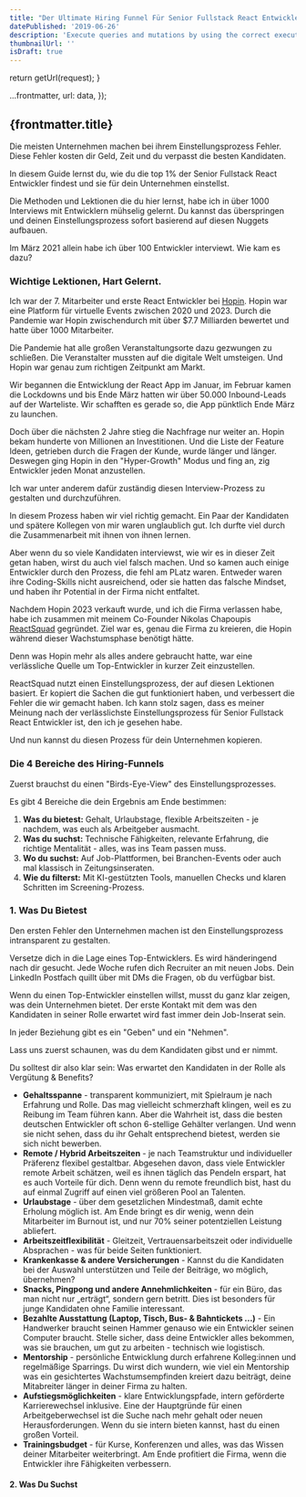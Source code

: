 ```yaml
---
title: "Der Ultimate Hiring Funnel Für Senior Fullstack React Entwickler"
datePublished: '2019-06-26'
description: 'Execute queries and mutations by using the correct execution policy and polyfills.'
thumbnailUrl: ''
isDraft: true
---
```



  return getUrl(request);
}

  ...frontmatter,
  url: data,
});

## {frontmatter.title}

Die meisten Unternehmen machen bei ihrem Einstellungsprozess Fehler. Diese Fehler kosten dir Geld, Zeit und du verpasst die besten Kandidaten.

In diesem Guide lernst du, wie du die top 1% der Senior Fullstack React Entwickler findest und sie für dein Unternehmen einstellst.

Die Methoden und Lektionen die du hier lernst, habe ich in über 1000 Interviews mit Entwicklern mühselig gelernt. Du kannst das überspringen und deinen Einstellungsprozess sofort basierend auf diesen Nuggets aufbauen.

Im März 2021 allein habe ich über 100 Entwickler interviewt. Wie kam es dazu?

### Wichtige Lektionen, Hart Gelernt.

Ich war der 7. Mitarbeiter und erste React Entwickler bei [Hopin](https://en.wikipedia.org/wiki/Hopin_(company)). Hopin war eine Platform für virtuelle Events zwischen 2020 und 2023. Durch die Pandemie war Hopin zwischendurch mit über $7.7 Milliarden bewertet und hatte über 1000 Mitarbeiter.

Die Pandemie hat alle großen Veranstaltungsorte dazu gezwungen zu schließen. Die Veranstalter mussten auf die digitale Welt umsteigen. Und Hopin war genau zum richtigen Zeitpunkt am Markt.

Wir begannen die Entwicklung der React App im Januar, im Februar kamen die Lockdowns und bis Ende März hatten wir über 50.000 Inbound-Leads auf der Warteliste. Wir schafften es gerade so, die App pünktlich Ende März zu launchen.

Doch über die nächsten 2 Jahre stieg die Nachfrage nur weiter an. Hopin bekam hunderte von Millionen an Investitionen. Und die Liste der Feature Ideen, getrieben durch die Fragen der Kunde, wurde länger und länger. Deswegen ging Hopin in den "Hyper-Growth" Modus und fing an, zig Entwickler jeden Monat anzustellen.

Ich war unter anderem dafür zuständig diesen Interview-Prozess zu gestalten und durchzuführen.

In diesem Prozess haben wir viel richtig gemacht. Ein Paar der Kandidaten und spätere Kollegen von mir waren unglaublich gut. Ich durfte viel durch die Zusammenarbeit mit ihnen von ihnen lernen.

Aber wenn du so viele Kandidaten interviewst, wie wir es in dieser Zeit getan haben, wirst du auch viel falsch machen. Und so kamen auch einige Entwickler durch den Prozess, die fehl am PLatz waren. Entweder waren ihre Coding-Skills nicht ausreichend, oder sie hatten das falsche Mindset, und haben ihr Potential in der Firma nicht entfaltet.

Nachdem Hopin 2023 verkauft wurde, und ich die Firma verlassen habe, habe ich zusammen mit meinem Co-Founder Nikolas Chapoupis [ReactSquad](https://reactdevs.de) gegründet. Ziel war es, genau die Firma zu kreieren, die Hopin während dieser Wachstumsphase benötigt hätte.

Denn was Hopin mehr als alles andere gebraucht hatte, war eine verlässliche Quelle um Top-Entwickler in kurzer Zeit einzustellen.

ReactSquad nutzt einen Einstellungsprozess, der auf diesen Lektionen basiert. Er kopiert die Sachen die gut funktioniert haben, und verbessert die Fehler die wir gemacht haben. Ich kann stolz sagen, dass es meiner Meinung nach der verlässlichste Einstellungsprozess für Senior Fullstack React Entwickler ist, den ich je gesehen habe.

Und nun kannst du diesen Prozess für dein Unternehmen kopieren.

### Die 4 Bereiche des Hiring-Funnels

Zuerst brauchst du einen "Birds-Eye-View" des Einstellungsprozesses.

Es gibt 4 Bereiche die dein Ergebnis am Ende bestimmen:

1. **Was du bietest:** Gehalt, Urlaubstage, flexible Arbeitszeiten - je nachdem, was euch als Arbeitgeber ausmacht.
2. **Was du suchst:** Technische Fähigkeiten, relevante Erfahrung, die richtige Mentalität - alles, was ins Team passen muss.
3. **Wo du suchst:** Auf Job-Plattformen, bei Branchen-Events oder auch mal klassisch in Zeitungsinseraten.
4. **Wie du filterst:** Mit KI-gestützten Tools, manuellen Checks und klaren Schritten im Screening-Prozess.

### 1. Was Du Bietest

Den ersten Fehler den Unternehmen machen ist den Einstellungsprozess intransparent zu gestalten.

Versetze dich in die Lage eines Top-Entwicklers. Es wird händeringend nach dir gesucht. Jede Woche rufen dich Recruiter an mit neuen Jobs. Dein LinkedIn Postfach quillt über mit DMs die Fragen, ob du verfügbar bist.

Wenn du einen Top-Entwickler einstellen willst, musst du ganz klar zeigen, was dein Unternehmen bietet. Der erste Kontakt mit dem was den Kandidaten in seiner Rolle erwartet wird fast immer dein Job-Inserat sein.

In jeder Beziehung gibt es ein "Geben" und ein "Nehmen".

Lass uns zuerst schaunen, was du dem Kandidaten gibst und er nimmt.

Du solltest dir also klar sein: Was erwartet den Kandidaten in der Rolle als Vergütung & Benefits?

* **Gehaltsspanne** - transparent kommuniziert, mit Spielraum je nach Erfahrung und Rolle. Das mag vielleicht schmerzhaft klingen, weil es zu Reibung im Team führen kann. Aber die Wahrheit ist, dass die besten deutschen Entwickler oft schon 6-stellige Gehälter verlangen. Und wenn sie nicht sehen, dass du ihr Gehalt entsprechend bietest, werden sie sich nicht bewerben.
* **Remote / Hybrid Arbeitszeiten** - je nach Teamstruktur und individueller Präferenz flexibel gestaltbar. Abgesehen davon, dass viele Entwickler remote Arbeit schätzen, weil es ihnen täglich das Pendeln erspart, hat es auch Vorteile für dich. Denn wenn du remote freundlich bist, hast du auf einmal Zugriff auf einen viel größeren Pool an Talenten.
* **Urlaubstage** - über dem gesetzlichen Mindestmaß, damit echte Erholung möglich ist. Am Ende bringt es dir wenig, wenn dein Mitarbeiter im Burnout ist, und nur 70% seiner potentziellen Leistung abliefert.
* **Arbeitszeitflexibilität** - Gleitzeit, Vertrauensarbeitszeit oder individuelle Absprachen - was für beide Seiten funktioniert.
* **Krankenkasse & andere Versicherungen** - Kannst du die Kandidaten bei der Auswahl unterstützen und Teile der Beiträge, wo möglich, übernehmen?
* **Snacks, Pingpong und andere Annehmlichkeiten** - für ein Büro, das man nicht nur „erträgt“, sondern gern betritt. Dies ist besonders für junge Kandidaten ohne Familie interessant.
* **Bezahlte Ausstattung (Laptop, Tisch, Bus- & Bahntickets ...)** - Ein Handwerker braucht seinen Hammer genauso wie ein Entwickler seinen Computer braucht. Stelle sicher, dass deine Entwickler alles bekommen, was sie brauchen, um gut zu arbeiten - technisch wie logistisch.
* **Mentorship** - persönliche Entwicklung durch erfahrene Kolleg\:innen und regelmäßige Sparrings. Du wirst dich wundern, wie viel ein Mentorship was ein gesichtertes Wachstumsempfinden kreiert dazu beiträgt, deine Mitabreiter länger in deiner Firma zu halten.
* **Aufstiegsmöglichkeiten** - klare Entwicklungspfade, intern geförderte Karrierewechsel inklusive. Eine der Hauptgründe für einen Arbeitgeberwechsel ist die Suche nach mehr gehalt oder neuen Herausforderungen. Wenn du sie intern bieten kannst, hast du einen großen Vorteil.
* **Trainingsbudget** - für Kurse, Konferenzen und alles, was das Wissen deiner Mitarbeiter weiterbringt. Am Ende profitiert die Firma, wenn die Entwickler ihre Fähigkeiten verbessern.

#### 2. Was Du Suchst

